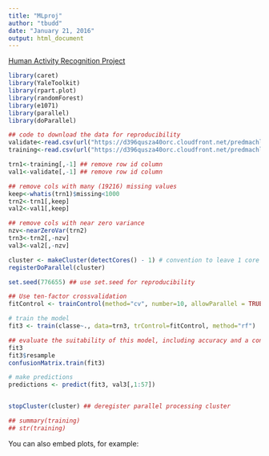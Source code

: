 ```yaml
---
title: "MLproj"
author: "tbudd"
date: "January 21, 2016"
output: html_document
---
```


[Human Activity Recognition Project](http://groupware.les.inf.puc-rio.br/har)

```r
library(caret)
library(YaleToolkit)
library(rpart.plot)
library(randomForest)
library(e1071)
library(parallel)
library(doParallel)

## code to download the data for reproducibility
validate<-read.csv(url("https://d396qusza40orc.cloudfront.net/predmachlearn/pml-testing.csv"))
training<-read.csv(url("https://d396qusza40orc.cloudfront.net/predmachlearn/pml-training.csv"))

trn1<-training[,-1] ## remove row id column
val1<-validate[,-1] ## remove row id column

## remove cols with many (19216) missing values
keep<-whatis(trn1)$missing<1000
trn2<-trn1[,keep] 
val2<-val1[,keep]

## remove cols with near zero variance
nzv<-nearZeroVar(trn2)
trn3<-trn2[,-nzv]
val3<-val2[,-nzv]

cluster <- makeCluster(detectCores() - 1) # convention to leave 1 core for OS
registerDoParallel(cluster)

set.seed(776655) ## use set.seed for reproducibility

## Use ten-factor crossvalidation
fitControl <- trainControl(method="cv", number=10, allowParallel = TRUE) # define training control

# train the model 
fit3 <- train(classe~., data=trn3, trControl=fitControl, method="rf")

## evaluate the suitability of this model, including accuracy and a confusion matrix that is based on comparing the modeled data to the held out folds.
fit3
fit3$resample
confusionMatrix.train(fit3)

# make predictions
predictions <- predict(fit3, val3[,1:57])


stopCluster(cluster) ## deregister parallel processing cluster

## summary(training)
## str(training)
```

You can also embed plots, for example:

```r

```

